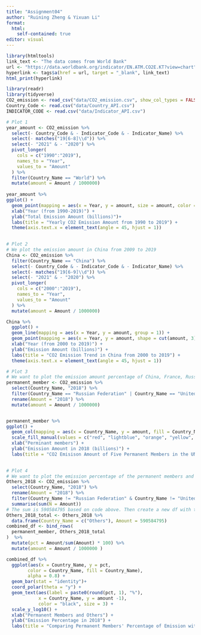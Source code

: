 ```yaml
---
title: "Assignment04"
author: "Ruining Zheng & Yixuan Li"
format:
  html: 
    self-contained: true
editor: visual
---
```


```r

library(htmltools)
link_text <- "The data comes from World Bank"
url <- "https://data.worldbank.org/indicator/EN.ATM.CO2E.KT?view=chart"
hyperlink <- tags$a(href = url, target = "_blank", link_text)
html_print(hyperlink)
```

```r
library(readr)
library(tidyverse)
CO2_emission <- read_csv("data/CO2_emission.csv", show_col_types = FALSE)
Country_Code <- read.csv("data/Country_API.csv")
INDICATOR_CODE <- read.csv("data/Indicator_API.csv")
```

```r
# Plot 1
year_amount <- CO2_emission %>%
  select(- Country_Code & - Indicator_Code & - Indicator_Name) %>%
  select(- matches("19[6-8]\\d")) %>%
  select(- "2021" & - "2020") %>%
  pivot_longer(
    cols = c("1990":"2019"),
    names_to = "Year",
    values_to = "Amount"
  ) %>%
  filter(Country_Name == "World") %>%
  mutate(amount = Amount / 1000000)
 
year_amount %>%
ggplot() +
  geom_point(mapping = aes(x = Year, y = amount, size = amount, color = Year), alpha = 0.5) +
  xlab("Year (from 1990-2019)") +
  ylab("Total Emission Amount (billions)")+
  labs(title = "Yearly CO2 Emission Amount from 1990 to 2019") +
  theme(axis.text.x = element_text(angle = 45, hjust = 1))
  
```

```r
# Plot 2
# We plot the emission amount in China from 2009 to 2019
China <- CO2_emission %>%
  filter(Country_Name == "China") %>%
  select(- Country_Code & - Indicator_Code & - Indicator_Name) %>%
  select(- matches("19[6-9]\\d")) %>%
  select(- "2021" & - "2020") %>%
  pivot_longer(
    cols = c("2000":"2019"),
    names_to = "Year",
    values_to = "Amount"
  ) %>%
  mutate(amount = Amount / 1000000)

China %>%
  ggplot() +
  geom_line(mapping = aes(x = Year, y = amount, group = 1)) +
  geom_point(mapping = aes(x = Year, y = amount, shape = cut(amount, 3), color = amount), alpha = 0.8) +
  xlab("Year (from 2000 to 2019)") +
  ylab("Emission Amount (billions)") +
  labs(title = "CO2 Emission Trend in China from 2000 to 2019") +
  theme(axis.text.x = element_text(angle = 45, hjust = 1))
```

```r
# Plot 3
# We want to plot the emission amount percentage of China, France, Russia, United States and the UK in 2018.
permanent_member <- CO2_emission %>%
  select(Country_Name, "2018") %>%
  filter(Country_Name == "Russian Federation" | Country_Name == "United States" | Country_Name == "United Kingdom" | Country_Name == "China" | Country_Name == "France") %>%
  rename(Amount = "2018") %>%
  mutate(amount = Amount / 1000000)


permanent_member %>%
ggplot() +
  geom_col(mapping = aes(x = Country_Name, y = amount, fill = Country_Name), alpha = 0.8) + 
  scale_fill_manual(values = c("red", "lightblue", "orange", "yellow", "lightyellow")) +
  xlab("Perminant members") +
  ylab("Emission Amount in 2018 (billions)") +
  labs(title = "CO2 Emisison Amount of Five Permanent Members in the UN Security Council in 2018")
  

```

```r
# Plot 4
# We want to plot the emission percentage of the permanent members and other countries in 2018. 
Others_2018 <- CO2_emission %>%
  select(Country_Name, "2018") %>%
  rename(Amount = "2018") %>%
  filter(Country_Name != "Russian Federation" & Country_Name != "United States" & Country_Name != "United Kingdom" & Country_Name != "China" & Country_Name != "France" & Country_Name != "World") %>%
  summarise(sum(N = Amount))
# The sum is 590584795 based on code above. Then create a new df with this sum.
Others_2018_total <- Others_2018 %>%
  data.frame(Country_Name = c("Others"), Amount = 590584795)
combined_df <- bind_rows(
  permanent_member, Others_2018_total
)  %>%
  mutate(pct = Amount/sum(Amount) * 100) %>%
  mutate(amount = Amount / 1000000 )

combined_df %>%
  ggplot(aes(x = Country_Name, y = pct, 
        color = Country_Name, fill = Country_Name), 
        alpha = 0.8) +
  geom_bar(stat = "identity")+
  coord_polar(theta = "y") +
  geom_text(aes(label = paste0(round(pct, 1), "%"), 
            x = Country_Name, y = amount -1), 
            color = "black", size = 3) +
  scale_y_log10() +
  xlab("Permanent Members and Others") +
  ylab("Emission Percentage in 2018") +
  labs(title = "Comparing Permanent Members' Percentage of Emission with Others")
```
